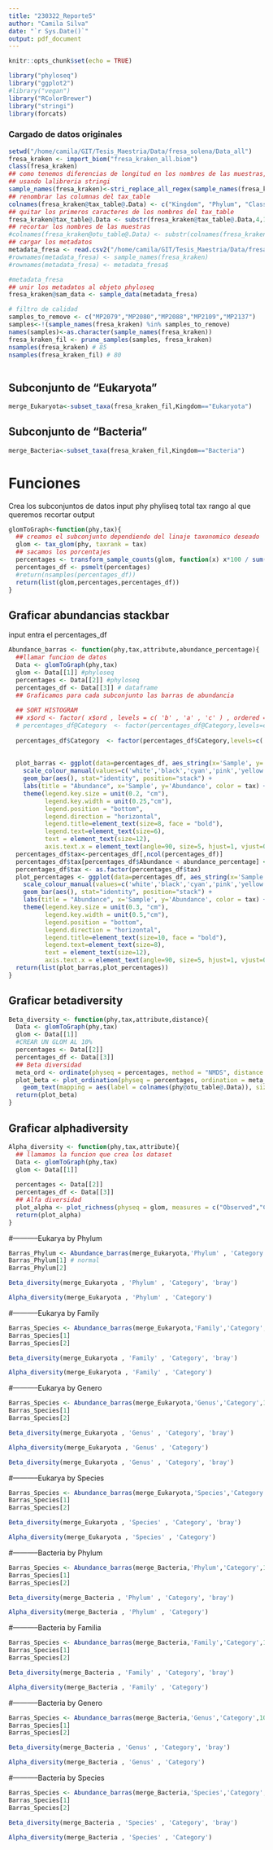 ```yaml
---
title: "230322_Reporte5"
author: "Camila Silva"
date: "`r Sys.Date()`"
output: pdf_document
---
```


```r
knitr::opts_chunk$set(echo = TRUE)
```


```r

library("phyloseq")
library("ggplot2")
#library("vegan")
library("RColorBrewer")
library("stringi")
library(forcats)

```

### Cargado de datos originales 

```r
setwd("/home/camila/GIT/Tesis_Maestria/Data/fresa_solena/Data_all")
fresa_kraken <- import_biom("fresa_kraken_all.biom")
class(fresa_kraken)
## como tenemos diferencias de longitud en los nombres de las muestras, al cortar los nombres, quedan los datos nuevos con un punto al final, lo  cual para ciertos procedimientos a R no le gusta, por lo tanto a continuacion reemplazamos el punto por una X y asi no tener inconvenientes mas adelante 
## usando lalibreria stringi
sample_names(fresa_kraken)<-stri_replace_all_regex(sample_names(fresa_kraken),'\\.kraken2.report','')
## renombrar las columnas del tax_table
colnames(fresa_kraken@tax_table@.Data) <- c("Kingdom", "Phylum", "Class", "Order", "Family", "Genus", "Species")
## quitar los primeros caracteres de los nombres del tax_table
fresa_kraken@tax_table@.Data <- substr(fresa_kraken@tax_table@.Data,4,100)
## recortar los nombres de las muestras
#colnames(fresa_kraken@otu_table@.Data) <- substr(colnames(fresa_kraken@otu_table@.Data),1,6)
## cargar los metadatos
metadata_fresa <- read.csv2("/home/camila/GIT/Tesis_Maestria/Data/fresa_solena/Data_all/metadata.csv",header =  TRUE, row.names = 1, sep = ",")
#rownames(metadata_fresa) <- sample_names(fresa_kraken)
#rownames(metadata_fresa) <- metadata_fresa$

#metadata_fresa
## unir los metadatos al objeto phyloseq
fresa_kraken@sam_data <- sample_data(metadata_fresa) 
```

```r
# filtro de calidad 
samples_to_remove <- c("MP2079","MP2080","MP2088","MP2109","MP2137")
samples<-!(sample_names(fresa_kraken) %in% samples_to_remove)
names(samples)<-as.character(sample_names(fresa_kraken))
fresa_kraken_fil <- prune_samples(samples, fresa_kraken) 
nsamples(fresa_kraken) # 85
nsamples(fresa_kraken_fil) # 80
 
```

## Subconjunto de "Eukaryota"
```r
merge_Eukaryota<-subset_taxa(fresa_kraken_fil,Kingdom=="Eukaryota")
```

## Subconjunto de "Bacteria"
```r
merge_Bacteria<-subset_taxa(fresa_kraken_fil,Kingdom=="Bacteria")
```




# Funciones 
Crea los subconjuntos de datos
 input
       phy phyliseq total
       tax rango al que queremos recortar
 output

```r
glomToGraph<-function(phy,tax){
  ## creamos el subconjunto dependiendo del linaje taxonomico deseado
  glom <- tax_glom(phy, taxrank = tax)
  ## sacamos los porcentajes
  percentages <- transform_sample_counts(glom, function(x) x*100 / sum(x) )
  percentages_df <- psmelt(percentages)
  #return(nsamples(percentages_df))
  return(list(glom,percentages,percentages_df))
}
```
 
## Graficar abundancias stackbar

input entra el percentages_df  
```r
Abundance_barras <- function(phy,tax,attribute,abundance_percentage){
  ##llamar funcion de datos 
  Data <- glomToGraph(phy,tax)
  glom <- Data[[1]] #phyloseq
  percentages <- Data[[2]] #phyloseq
  percentages_df <- Data[[3]] # dataframe
  ## Graficamos para cada subconjunto las barras de abundancia
  
  ## SORT HISTOGRAM
  ## x$ord <- factor( x$ord , levels = c( 'b' , 'a' , 'c' ) , ordered = TRUE )
  # percentages_df@Category  <- factor(percentages_df@Category,levels=c('cropHealthy','cropWilted','nearCrop','uncultivatedLand','forestDegraded'),ordered = TRUE )
  
  percentages_df$Category  <- factor(percentages_df$Category,levels=c('cropHealthy','cropWilted','nearCrop','uncultivatedLand','forestDegraded'),ordered = TRUE )
  
  
  plot_barras <- ggplot(data=percentages_df, aes_string(x='Sample', y='Abundance', fill=tax ,color=attribute)) +
    scale_colour_manual(values=c('white','black','cyan','pink','yellow')) +
    geom_bar(aes(), stat="identity", position="stack") +
    labs(title = "Abundance", x='Sample', y='Abundance', color = tax) +
    theme(legend.key.size = unit(0.2, "cm"),
          legend.key.width = unit(0.25,"cm"),
          legend.position = "bottom",
          legend.direction = "horizontal",
          legend.title=element_text(size=8, face = "bold"),
          legend.text=element_text(size=6),
          text = element_text(size=12),
          axis.text.x = element_text(angle=90, size=5, hjust=1, vjust=0.5))
  percentages_df$tax<-percentages_df[,ncol(percentages_df)]
  percentages_df$tax[percentages_df$Abundance < abundance_percentage] <- "abundance_percentage"
  percentages_df$tax <- as.factor(percentages_df$tax)
  plot_percentages <- ggplot(data=percentages_df, aes_string(x='Sample', y='Abundance', fill='tax' ,color=attribute))+
    scale_colour_manual(values=c('white','black','cyan','pink','yellow')) +
    geom_bar(aes(), stat="identity", position="stack") +
    labs(title = "Abundance", x='Sample', y='Abundance', color = tax) +
    theme(legend.key.size = unit(0.3, "cm"),
          legend.key.width = unit(0.5,"cm"),
          legend.position = "bottom",
          legend.direction = "horizontal",
          legend.title=element_text(size=10, face = "bold"),
          legend.text=element_text(size=8),
          text = element_text(size=12),
          axis.text.x = element_text(angle=90, size=5, hjust=1, vjust=0.5))
  return(list(plot_barras,plot_percentages))
}
```

## Graficar betadiversity
```r
Beta_diversity <- function(phy,tax,attribute,distance){
  Data <- glomToGraph(phy,tax)
  glom <- Data[[1]]
  #CREAR UN GLOM AL 10%
  percentages <- Data[[2]]
  percentages_df <- Data[[3]]
  ## Beta diversidad 
  meta_ord <- ordinate(physeq = percentages, method = "NMDS", distance = distance) 
  plot_beta <- plot_ordination(physeq = percentages, ordination = meta_ord, color = attribute) +
    geom_text(mapping = aes(label = colnames(phy@otu_table@.Data)), size = 3, vjust = 1.5)
  return(plot_beta)
}
```

## Graficar alphadiversity
```r
Alpha_diversity <- function(phy,tax,attribute){
  ## llamamos la funcion que crea los dataset
  Data <- glomToGraph(phy,tax)
  glom <- Data[[1]]
  
  percentages <- Data[[2]]
  percentages_df <- Data[[3]]
  ## Alfa diversidad
  plot_alpha <- plot_richness(physeq = glom, measures = c("Observed","Chao1","Shannon","simpson"),x = attribute, color = attribute) 
  return(plot_alpha)
}
```




#-----------Eukarya by Phylum 
```r
Barras_Phylum <- Abundance_barras(merge_Eukaryota,'Phylum' , 'Category', 10.0)
Barras_Phylum[1] # normal
Barras_Phylum[2]

```

```r
Beta_diversity(merge_Eukaryota , 'Phylum' , 'Category', 'bray')
```

```r
Alpha_diversity(merge_Eukaryota , 'Phylum' , 'Category')
```


#-----------Eukarya by Family
```r
Barras_Species <- Abundance_barras(merge_Eukaryota,'Family','Category',10.0)
Barras_Species[1] 
Barras_Species[2]
```

```r
Beta_diversity(merge_Eukaryota , 'Family' , 'Category', 'bray')
```

```r
Alpha_diversity(merge_Eukaryota , 'Family' , 'Category')
```

#-----------Eukarya by Genero 
```r
Barras_Species <- Abundance_barras(merge_Eukaryota,'Genus','Category',10.0)
Barras_Species[1] 
Barras_Species[2]
```

```r
Beta_diversity(merge_Eukaryota , 'Genus' , 'Category', 'bray')
```

```r
Alpha_diversity(merge_Eukaryota , 'Genus' , 'Category')
```


```r
Beta_diversity(merge_Eukaryota , 'Genus' , 'Category', 'bray')
```





#-----------Eukarya by Species 
```r
Barras_Species <- Abundance_barras(merge_Eukaryota,'Species','Category',10.0)
Barras_Species[1] 
Barras_Species[2]
```

```r
Beta_diversity(merge_Eukaryota , 'Species' , 'Category', 'bray')
```

```r
Alpha_diversity(merge_Eukaryota , 'Species' , 'Category')
```




#-----------Bacteria by Phylum
```r
Barras_Species <- Abundance_barras(merge_Bacteria,'Phylum','Category',10.0)
Barras_Species[1] 
Barras_Species[2]
```

```r
Beta_diversity(merge_Bacteria , 'Phylum' , 'Category', 'bray')
```

```r
Alpha_diversity(merge_Bacteria , 'Phylum' , 'Category')
```

#-----------Bacteria by Familia
```r
Barras_Species <- Abundance_barras(merge_Bacteria,'Family','Category',10.0)
Barras_Species[1] 
Barras_Species[2]
```

```r
Beta_diversity(merge_Bacteria , 'Family' , 'Category', 'bray')
```

```r
Alpha_diversity(merge_Bacteria , 'Family' , 'Category')
```

#-----------Bacteria by Genero 
```r
Barras_Species <- Abundance_barras(merge_Bacteria,'Genus','Category',10.0)
Barras_Species[1] 
Barras_Species[2]
```

```r
Beta_diversity(merge_Bacteria , 'Genus' , 'Category', 'bray')
```

```r
Alpha_diversity(merge_Bacteria , 'Genus' , 'Category')
```

#-----------Bacteria by Species 
```r
Barras_Species <- Abundance_barras(merge_Bacteria,'Species','Category',10.0)
Barras_Species[1] 
Barras_Species[2]
```

```r
Beta_diversity(merge_Bacteria , 'Species' , 'Category', 'bray')
```

```r
Alpha_diversity(merge_Bacteria , 'Species' , 'Category')
```






